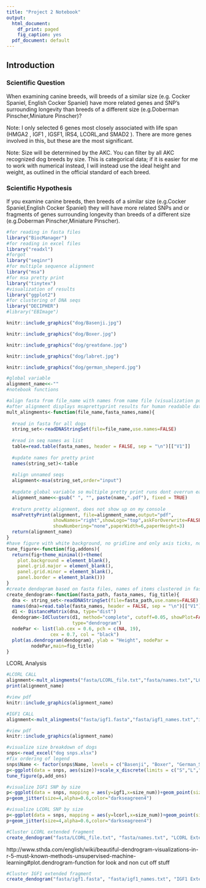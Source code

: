 ```yaml
---
title: "Project 2 Notebook"
output:
  html_document:
    df_print: paged
    fig_caption: yes
  pdf_document: default
---
```




## Introduction
### Scientific Question
When examining canine breeds, will breeds of a similar size (e.g. Cocker Spaniel, English Cocker Spaniel) have more related genes and SNP's surrounding longevity than breeds of a different size (e.g.Doberman Pinscher,Miniature Pinscher)?

Note: I only selected 6 genes most closely associated with life span (HMGA2 , IGF1 , IGSF1, IRS4, LCORL,and SMAD2 ). There are more genes involved in this, but these are the most significant.

Note: Size will be determined by the AKC. You can filter by all AKC recognized dog breeds by size. This is categorical data; if it is easier for me to work with numerical instead, I will instead use the ideal height and weight, as outlined in the official standard of each breed. 

### Scientific Hypothesis
If you examine canine breeds, then breeds of a similar size (e.g.Cocker Spaniel,English Cocker Spaniel) they will have more related SNPs and or fragments of genes surrounding longevity than breeds of a different size (e.g.Doberman Pinscher,Miniature Pinscher).
```r
#for reading in fasta files
library("BiocManager")
#for reading in excel files
library("readxl")
#forgot
library("seqinr")
#for multiple sequence alignment 
library("msa")
#for msa pretty print 
library("tinytex")
#visualization of results 
library("ggplot2")
#for clustering of DNA seqs 
library("DECIPHER")
#library("EBImage")
```

```r

knitr::include_graphics("dog/Basenji.jpg")
```
```r
knitr::include_graphics("dog/Boxer.jpg")


```
```r
knitr::include_graphics("dog/greatdane.jpg")


``` 
```r

knitr::include_graphics("dog/labret.jpg")

```
```r


knitr::include_graphics("dog/german_sheperd.jpg")


```



```r
#global variable
alignment_name<<-""
#notebook functions

#align fasta from file_name with names from name file (visualization purposes)
#after alignment displays msaprettyprint results for human readable data
mult_alingments<-function(file_name,fasta_names,name){
  
  #read in fasta for all dogs
  string_set<-readDNAStringSet(file=file_name,use.names=FALSE)
  
  #read in seq names as list 
  table=read.table(fasta_names, header = FALSE, sep = "\n")[["V1"]]
  
  #update names for pretty print
  names(string_set)<-table
  
  #align unnamed seqs
  alignment<-msa(string_set,order="input")
  
  #update global variable so multiple pretty print runs dont overrun eachother
  alignment_name<<-gsub(" ", "", paste(name,".pdf"), fixed = TRUE)
  
  #return pretty alignment, does not show up on my console
  msaPrettyPrint(alignment, file=alignment_name,output="pdf",
                 showNames="right",showLogo="top",askForOverwrite=FALSE,
                 showNumbering="none",paperWidth=6,paperHeight=3)
  return(alignment_name)
}
#have figure with white background, no gridline and only axis ticks, no lines
tune_figure<-function(fig,addons){
  return(fig+theme_minimal()+theme(
    plot.background = element_blank(),
    panel.grid.major = element_blank(),
    panel.grid.minor = element_blank(),
    panel.border = element_blank()))
}
#create dendogram based on fasta files, names of items clustered in fasta_names, fig_title is for fig
create_dendogram<-function(fasta_path, fasta_names, fig_title){
  dna <- string_set<-readDNAStringSet(file=fasta_path,use.names=FALSE)
  names(dna)=read.table(fasta_names, header = FALSE, sep = "\n")[["V1"]]
  d1 <- DistanceMatrix(dna, type="dist")
  dendogram<-IdClusters(d1, method="complete", cutoff=0.05, showPlot=FALSE,
                        type="dendrogram")
  nodePar <- list(lab.cex = 0.6, pch = c(NA, 19), 
                cex = 0.7, col = "black")
  plot(as.dendrogram(dendogram), ylab = "Height", nodePar =
         nodePar,main=fig_title)
}
```

LCORL Analysis 

```r
#LCORL CALL
alignment<-mult_alingments("fasta/LCORL_file.txt","fasta/names.txt","LCORL")
print(alignment_name)
```
```r
#view pdf
knitr::include_graphics(alignment_name)
```
```r
#IGF1 CALL
alignment<-mult_alingments("fasta/igf1.fasta","fasta/igf1_names.txt","igf1")
```


```r
#view pdf
knitr::include_graphics(alignment_name)
```


```r
#visualize size breakdown of dogs
snps<-read_excel("dog snps.xlsx")
#fix ordering of legend
snps$Name <- factor(snps$Name, levels = c("Basenji", "Boxer", "German_Shepherd","Labrador_retriever","Great_Dane"))
p<-ggplot(data = snps, aes(size))+scale_x_discrete(limits = c("S","L","XL"))+geom_bar(aes(fill = Name))+scale_fill_manual(values = c("deepskyblue4","brown2","brown","brown4","darkseagreen4"))
tune_figure(p,add_ons)
```


```r
#visualize IGF1 SNP by size 
p<-ggplot(data = snps, mapping = aes(y=igf1,x=size_num))+geom_point(size=4,alpha=0.6,color="darkseagreen4")
p+geom_jitter(size=4,alpha=0.6,color="darkseagreen4")
```


```r
#visualize LCORL SNP by size 
p<-ggplot(data = snps, mapping = aes(y=lcorl,x=size_num))+geom_point(size=4,alpha=0.6,color="darkseagreen4")
p+geom_jitter(size=4,alpha=0.6,color="darkseagreen4")
```

```r
#Cluster LCORL extended fragment 
create_dendogram("fasta/LCORL_file.txt", "fasta/names.txt", "LCORL Extended Fragment Dendogram")
```
http://www.sthda.com/english/wiki/beautiful-dendrogram-visualizations-in-r-5-must-known-methods-unsupervised-machine-learning#plot.dendrogram-function for look and non cut off stuff

```r
#Cluster IGF1 extended fragment 
create_dendogram("fasta/igf1.fasta", "fasta/igf1_names.txt", "IGF1 Extended Fragment Dendogram")
```

